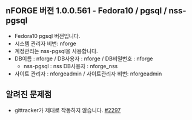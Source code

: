 == nFORGE 버전 1.0.0.561 - Fedora10 / pgsql / nss-pgsql ==
* Fedora10 pgsql 버전입니다.
* 시스템 관리자 비번: nforge
* 계정관리는 nss-pgsql을 사용합니다.
* DB이름 : nforge / DB사용자 : nforge / DB비밀번호 : nforge
** nss-pgsql : nss DB사용자 : nforge_nss
* 사이트 관리자 : nforgeadmin / 사이트관리자 비번: nforgeadmin

== 알려진 문제점 ==
* gittracker가 제대로 작동하지 않습니다. [[#2297]]
